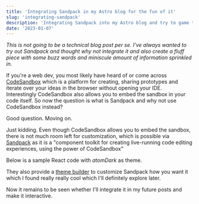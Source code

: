 ```yaml
---
title: 'Integrating Sandpack in my Astro blog for the fun of it'
slug: 'integrating-sandpack'
description: 'Integrating Sandpack into my Astro blog and try to game the SEO with some buzz words.'
date: '2023-01-07'
---
```



_This is not going to be a technical blog post per se. I've always wanted to try out Sandpack and thought why not integrate it and also create a fluff piece with some buzz words and miniscule amount of information sprinkled in._

If you're a web dev, you most likely have heard of or come across [CodeSandbox](https://codesandbox.io/) which is a platform for creating, sharing prototypes and iterate over your ideas in the browser without opening your IDE. Interestingly CodeSandbox also allows you to embed the sandbox in your code itself. So now the question is what is Sandpack and why not use CodeSandbox instead?

Good question. Moving on.

Just kidding. Even though CodeSandbox allows you to embed the sandbox, there is not much room left for customization, which is possible via [Sandpack](https://sandpack.codesandbox.io/) as it is a "component toolkit for creating live-running code editing experiences, using the power of CodeSandbox"

Below is a sample React code with _atomDark_ as theme.

<SandpackDemo client:only='react' />

They also provide a [theme builder](https://sandpack.codesandbox.io/theme) to customize Sandpack how you want it which I found really really cool which I'll definitely explore later.

Now it remains to be seen whether I'll integrate it in my future posts and make it interactive.

<Comments client:only='react' />
